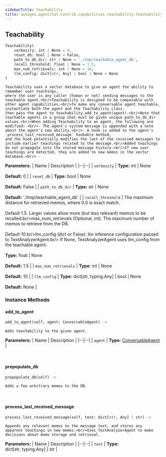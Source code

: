 ```yaml
---
sidebarTitle: Teachability
title: autogen.agentchat.contrib.capabilities.teachability.Teachability
---
```

<h2 id="autogen.agentchat.contrib.capabilities.teachability.Teachability" class="doc doc-heading">
    <code class="doc-symbol doc-symbol-heading doc-symbol-class"></code>
    <span class="doc doc-object-name doc-class-name">Teachability</span>
</h2>

```python
Teachability(
    verbosity: int | None = 0,
    reset_db: bool | None = False,
    path_to_db_dir: str | None = './tmp/teachable_agent_db',
    recall_threshold: float | None = 1.5,
    max_num_retrievals: int | None = 10,
    llm_config: dict[str, Any] | bool | None = None
)
```

    Teachability uses a vector database to give an agent the ability to remember user teachings,
    where the user is any caller (human or not) sending messages to the teachable agent.<br/>Teachability is designed to be composable with other agent capabilities.<br/>To make any conversable agent teachable, instantiate both the agent and the Teachability class,
    then pass the agent to teachability.add_to_agent(agent).<br/>Note that teachable agents in a group chat must be given unique path_to_db_dir values.<br/>When adding Teachability to an agent, the following are modified: <br/>- The agent's system message is appended with a note about the agent's new ability.<br/>- A hook is added to the agent's `process_last_received_message` hookable method,
    and the hook potentially modifies the last of the received messages to include earlier teachings related to the message.<br/>Added teachings do not propagate into the stored message history.<br/>If new user teachings are detected, they are added to new memos in the vector database.<br/>

<b>Parameters:</b>
| Name | Description |
|--|--|
| `verbosity` | **Type:** int \| None<br/><br/>**Default:** 0 |
| `reset_db` | **Type:** bool \| None<br/><br/>**Default:** False |
| `path_to_db_dir` | **Type:** str \| None<br/><br/>**Default:** './tmp/teachable_agent_db' |
| `recall_threshold` | The maximum distance for retrieved memos, where 0.0 is exact match.<br/><br/>Default 1.5. Larger values allow more (but less relevant) memos to be recalled.br/>max_num_retrievals (Optional, int): The maximum number of memos to retrieve from the DB.<br/><br/>Default 10.br/>llm_config (dict or False): llm inference configuration passed to TextAnalyzerAgent.br/> If None, TextAnalyzerAgent uses llm_config from the teachable agent.<br/><br/>**Type:** float \| None<br/><br/>**Default:** 1.5 |
| `max_num_retrievals` | **Type:** int \| None<br/><br/>**Default:** 10 |
| `llm_config` | **Type:** dict[str, typing.Any] \| bool \| None<br/><br/>**Default:** None |

### Instance Methods

<code class="doc-symbol doc-symbol-heading doc-symbol-method"></code>
#### add_to_agent

```python
add_to_agent(self, agent: ConversableAgent) -> 
```

    Adds teachability to the given agent.

<b>Parameters:</b>
| Name | Description |
|--|--|
| `agent` | **Type:** [ConversableAgent](/docs/api-reference/autogen/ConversableAgent) |

<br />

<code class="doc-symbol doc-symbol-heading doc-symbol-method"></code>
#### prepopulate_db

```python
prepopulate_db(self) -> 
```

    Adds a few arbitrary memos to the DB.

<br />

<code class="doc-symbol doc-symbol-heading doc-symbol-method"></code>
#### process_last_received_message

```python
process_last_received_message(self, text: dict[str, Any] | str) -> 
```

    Appends any relevant memos to the message text, and stores any apparent teachings in new memos.<br/>Uses TextAnalyzerAgent to make decisions about memo storage and retrieval.

<b>Parameters:</b>
| Name | Description |
|--|--|
| `text` | **Type:** dict[str, typing.Any] \| str |

<br />
